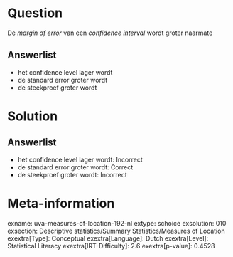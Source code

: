 Question
========

De *margin of error* van een *confidence interval* wordt groter naarmate

Answerlist
----------

* het confidence level lager wordt
* de standard error groter wordt
* de steekproef groter wordt

Solution
========

Answerlist
----------

* het confidence level lager wordt: Incorrect
* de standard error groter wordt: Correct
* de steekproef groter wordt: Incorrect

Meta-information
================
exname: uva-measures-of-location-192-nl
extype: schoice
exsolution: 010
exsection: Descriptive statistics/Summary Statistics/Measures of Location
exextra[Type]: Conceptual
exextra[Language]: Dutch
exextra[Level]: Statistical Literacy
exextra[IRT-Difficulty]: 2.6
exextra[p-value]: 0.4528
